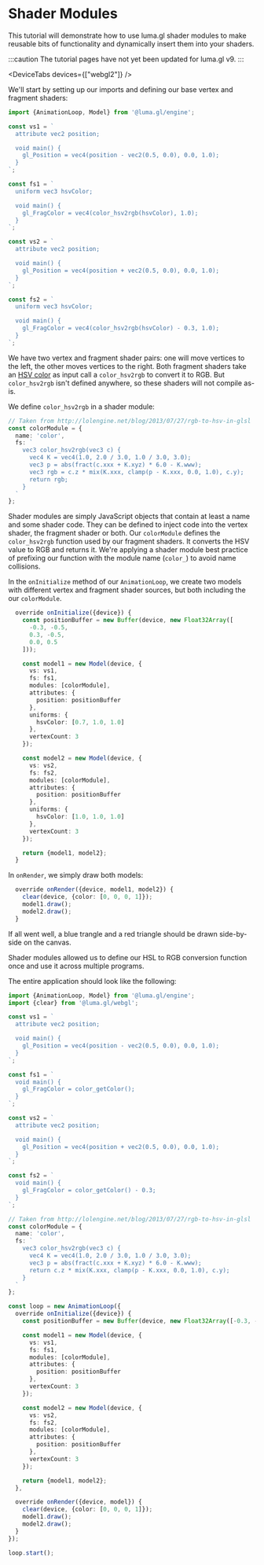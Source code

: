 
# Shader Modules

This tutorial will demonstrate how to use luma.gl shader modules to make 
reusable bits of functionality and dynamically insert them into your shaders. 

:::caution
The tutorial pages have not yet been updated for luma.gl v9. 
:::

<DeviceTabs devices={["webgl2"]} />
<ShaderModulesExample />


We'll start by setting up our imports and defining our base vertex and fragment shaders:

```typescript
import {AnimationLoop, Model} from '@luma.gl/engine';

const vs1 = `
  attribute vec2 position;

  void main() {
    gl_Position = vec4(position - vec2(0.5, 0.0), 0.0, 1.0);
  }
`;

const fs1 = `
  uniform vec3 hsvColor;

  void main() {
    gl_FragColor = vec4(color_hsv2rgb(hsvColor), 1.0);
  }
`;

const vs2 = `
  attribute vec2 position;

  void main() {
    gl_Position = vec4(position + vec2(0.5, 0.0), 0.0, 1.0);
  }
`;

const fs2 = `
  uniform vec3 hsvColor;

  void main() {
    gl_FragColor = vec4(color_hsv2rgb(hsvColor) - 0.3, 1.0);
  }
`;
```

We have two vertex and fragment shader pairs: one will move vertices to the left, the other moves vertices to the right. Both fragment shaders take an [HSV color](https://en.wikipedia.org/wiki/HSL_and_HSV) as input call a `color_hsv2rgb` to convert it to RGB. But `color_hsv2rgb` isn't defined anywhere, so these shaders will not compile as-is.

We define `color_hsv2rgb` in a shader module:

```typescript
// Taken from http://lolengine.net/blog/2013/07/27/rgb-to-hsv-in-glsl
const colorModule = {
  name: 'color',
  fs: `
    vec3 color_hsv2rgb(vec3 c) {
      vec4 K = vec4(1.0, 2.0 / 3.0, 1.0 / 3.0, 3.0);
      vec3 p = abs(fract(c.xxx + K.xyz) * 6.0 - K.www);
      vec3 rgb = c.z * mix(K.xxx, clamp(p - K.xxx, 0.0, 1.0), c.y);
      return rgb;
    }
  `
};
```

Shader modules are simply JavaScript objects that contain at least a name and some shader code. They can be defined to inject code into the vertex shader, the fragment shader or both. Our `colorModule` defines the `color_hsv2rgb` function used by our fragment shaders. It converts the HSV value to RGB and returns it. We're applying a shader module best practice of prefixing our function with the module name (`color_`) to avoid name collisions.

In the `onInitialize` method of our `AnimationLoop`, we create two models with different vertex and fragment shader sources, but both including the our `colorModule`.

```typescript
  override onInitialize({device}) {
    const positionBuffer = new Buffer(device, new Float32Array([
      -0.3, -0.5,
      0.3, -0.5,
      0.0, 0.5
    ]));

    const model1 = new Model(device, {
      vs: vs1,
      fs: fs1,
      modules: [colorModule],
      attributes: {
        position: positionBuffer
      },
      uniforms: {
        hsvColor: [0.7, 1.0, 1.0]
      },
      vertexCount: 3
    });

    const model2 = new Model(device, {
      vs: vs2,
      fs: fs2,
      modules: [colorModule],
      attributes: {
        position: positionBuffer
      },
      uniforms: {
        hsvColor: [1.0, 1.0, 1.0]
      },
      vertexCount: 3
    });

    return {model1, model2};
  }
```

In `onRender`, we simply draw both models:

```typescript
  override onRender({device, model1, model2}) {
    clear(device, {color: [0, 0, 0, 1]});
    model1.draw();
    model2.draw();
  }
```

If all went well, a blue trangle and a red triangle should be drawn side-by-side on the canvas.

Shader modules allowed us to define our HSL to RGB conversion function once and use it across multiple programs.

The entire application should look like the following:

```typescript
import {AnimationLoop, Model} from '@luma.gl/engine';
import {clear} from '@luma.gl/webgl';

const vs1 = `
  attribute vec2 position;

  void main() {
    gl_Position = vec4(position - vec2(0.5, 0.0), 0.0, 1.0);
  }
`;

const fs1 = `
  void main() {
    gl_FragColor = color_getColor();
  }
`;

const vs2 = `
  attribute vec2 position;

  void main() {
    gl_Position = vec4(position + vec2(0.5, 0.0), 0.0, 1.0);
  }
`;

const fs2 = `
  void main() {
    gl_FragColor = color_getColor() - 0.3;
  }
`;

// Taken from http://lolengine.net/blog/2013/07/27/rgb-to-hsv-in-glsl
const colorModule = {
  name: 'color',
  fs: `
    vec3 color_hsv2rgb(vec3 c) {
      vec4 K = vec4(1.0, 2.0 / 3.0, 1.0 / 3.0, 3.0);
      vec3 p = abs(fract(c.xxx + K.xyz) * 6.0 - K.www);
      return c.z * mix(K.xxx, clamp(p - K.xxx, 0.0, 1.0), c.y);
    }
  `
};

const loop = new AnimationLoop({
  override onInitialize({device}) {
    const positionBuffer = new Buffer(device, new Float32Array([-0.3, -0.5, 0.3, -0.5, 0.0, 0.5]));

    const model1 = new Model(device, {
      vs: vs1,
      fs: fs1,
      modules: [colorModule],
      attributes: {
        position: positionBuffer
      },
      vertexCount: 3
    });

    const model2 = new Model(device, {
      vs: vs2,
      fs: fs2,
      modules: [colorModule],
      attributes: {
        position: positionBuffer
      },
      vertexCount: 3
    });

    return {model1, model2};
  },

  override onRender({device, model}) {
    clear(device, {color: [0, 0, 0, 1]});
    model1.draw();
    model2.draw();
  }
});

loop.start();
```
